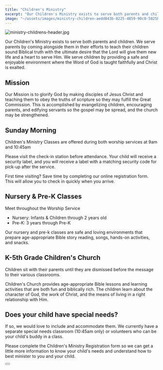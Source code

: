 ```yaml
---
title: "Children's Ministry"
excerpt: "Our Children's Ministry exists to serve both parents and children. We serve parents by coming alongs..."
image: "~/assets/images/ministry-children-aedd843b-8225-4859-90c0-5025bd3ff92a.jpg"
---
```



![ministry-childrens-header.jpg](~/assets/images/ministry-children-aedd843b-8225-4859-90c0-5025bd3ff92a.jpg)

Our Children's Ministry exists to serve both parents and children. We serve parents by coming alongside them in their efforts to teach their children sound Biblical truth with the ultimate desire that the Lord will give them new life and a heart to serve Him. We serve children by providing a safe and enjoyable environment where the Word of God is taught faithfully and Christ is exalted.

Mission
-------

Our Mission is to glorify God by making disciples of Jesus Christ and teaching them to obey the truths of scripture so they may fulfill the Great Commission. This is accomplished by evangelizing children, encouraging parents, and edifying servants so the gospel may be spread, and the church may be strengthened.

Sunday Morning
--------------

Children's Ministry Classes are offered during both worship services at 9am and 10:45am

Please visit the check-in station before attendance. Your child will receive a security label, and you will receive a label with a matching security code for pick-up after the service.

First time visiting? Save time by completing our online registration form. This will allow you to check in quickly when you arrive.

Nursery & Pre-K Classes
-----------------------

Meet throughout the Worship Service

* Nursery: Infants & Children through 2 years old
* Pre-K: 3 years through Pre-K

Our nursery and pre-k classes are safe and loving environments that prepare age-appropriate Bible story reading, songs, hands-on activities, and snacks.

K-5th Grade Children's Church
-----------------------------

Children sit with their parents until they are dismissed before the message to their various classrooms.

Children's Church provides age-appropriate Bible lessons and learning activities that are both fun and biblically rich. The children learn about the character of God, the work of Christ, and the means of living in a right relationship with Him.

Does your child have special needs?
-----------------------------------

If so, we would love to include and accommodate them. We currently have a separate special needs classroom (10:45am only) or volunteers who can be your child's buddy in a class.

Please complete the Children's Ministry Registration form so we can get a little more information to know your child's needs and understand how to best minister to you and your child.

<div class="flex w-full sm:w-auto not-prose">
    <Button variant="primary" text="Register" href="https://pleasanthome.churchcenter.com/registrations/events/1904085" target="_blank" class="w-auto sm:mb-0" />
</div>
